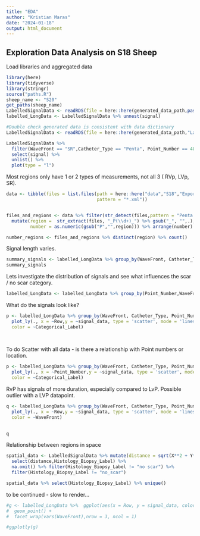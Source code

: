 ```yaml
---
title: "EDA"
author: "Kristian Maras"
date: "2024-01-18"
output: html_document
---
```


## Exploration Data Analysis on S18 Sheep

Load libraries and aggregated data
```r
library(here)
library(tidyverse)
library(stringr)
source("paths.R")
sheep_name <- "S20"
get_paths(sheep_name)
LabelledSignalData <- readRDS(file = here::here(generated_data_path,paste0("NestedData",sheep_name,".rds")))
labelled_LongData <- LabelledSignalData %>% unnest(signal)
```

```r
#Double check generated data is consistent with data dictionary
LabelledSignalData <- readRDS(file = here::here(generated_data_path,"LabelledSignalDataS18.rds"))

LabelledSignalData %>%
  filter(WaveFront == "SR",Catheter_Type == "Penta", Point_Number == 4815) %>%
  select(signal) %>%
  unlist() %>%
  plot(type = "l")

```

Most regions only have 1 or 2 types of measurements, not all 3 ( RVp, LVp, SR).

```r
data <- tibble(files = list.files(path = here::here("data","S18","Export_Analysis-01_05_2024-17-02-34"),
                                  pattern = "*.xml"))


files_and_regions <- data %>% filter(str_detect(files,pattern = "Penta.*Export")) %>% 
  mutate(region =  str_extract(files, "_P(\\d+)_") %>% gsub("_", "",.), 
         number = as.numeric(gsub("P","",region))) %>% arrange(number)

number_regions <- files_and_regions %>% distinct(region) %>% count()

```


Signal length varies. 
```r

summary_signals <- labelled_LongData %>% group_by(WaveFront, Catheter_Type, Point_Number) %>%  summarise(n = n()) %>% arrange(n)
summary_signals
```

Lets investigate the distribution of signals and see what influences the scar / no scar category.

```r
labelled_LongData <- labelled_LongData %>% group_by(Point_Number,WaveFront, Catheter_Type) %>% mutate(Row = row_number()) %>% ungroup()


```

What do the signals look like?

```r
p <- labelled_LongData %>% group_by(WaveFront, Catheter_Type, Point_Number) %>% 
  plot_ly(., x = ~Row,y = ~signal_data, type = 'scatter', mode = 'lines',
  color = ~Categorical_Label) 
  
  
```

To do Scatter with all data - is there a relationship with Point numbers or location.
```r

p <- labelled_LongData %>% group_by(WaveFront, Catheter_Type, Point_Number) %>% 
  plot_ly(., x = ~Point_Number,y = ~signal_data, type = 'scatter', mode = 'markers',
  color = ~Categorical_Label) 


```

RvP has signals of more duration, especially compared to LvP. 
Possible outlier with a LVP datapoint.


```r


 
q <- labelled_LongData %>% group_by(WaveFront, Catheter_Type, Point_Number) %>% 
  plot_ly(., x = ~Row,y = ~signal_data, type = 'scatter', mode = 'lines',
  color = ~WaveFront) 
  

q

```
Relationship between regions in space

```r
spatial_data <- LabelledSignalData %>% mutate(distance = sqrt(X**2 + Y**2 + Z**2)) %>% 
  select(distance,Histology_Biopsy_Label) %>% 
  na.omit() %>% filter(Histology_Biopsy_Label != "no scar") %>% 
  filter(Histology_Biopsy_Label != "no_scar")

spatial_data %>% select(Histology_Biopsy_Label) %>% unique()

```
to be continued - slow to render...

```r
#g <- labelled_LongData %>%  ggplot(aes(x = Row, y = signal_data, color = Categorical_Label)) +
#  geom_point() + 
#  facet_wrap(vars(WaveFront),nrow = 3, ncol = 1)

#ggplotly(g)



```



